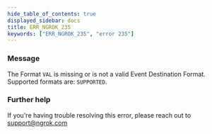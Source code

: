 ```yaml
---
hide_table_of_contents: true
displayed_sidebar: docs
title: ERR_NGROK_235
keywords: ["ERR_NGROK_235", "error 235"]
---
```


### Message

The Format `VAL` is missing or is not a valid Event Destination Format. Supported formats are: `SUPPORTED`.

### Further help

If you're having trouble resolving this error, please reach out to [support@ngrok.com](mailto:support@ngrok.com?subject=Help%20with%20ERR_NGROK_235)
